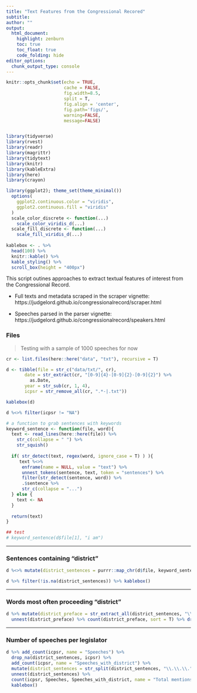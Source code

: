 ```yaml
---
title: "Text Features from the Congressional Recored"
subtitle: 
author: ""
output:
  html_document:
    highlight: zenburn
    toc: true
    toc_float: true
    code_folding: hide
editor_options: 
  chunk_output_type: console
---
```



```r
knitr::opts_chunk$set(echo = TRUE, 
                      cache = FALSE, 
                      fig.width=8.5, 
                      split = T,
                      fig.align = 'center', 
                      fig.path='figs/',
                      warning=FALSE, 
                      message=FALSE)


library(tidyverse)
library(rvest)
library(readr)
library(magrittr)
library(tidytext)
library(knitr)
library(kableExtra)
library(here)
library(crayon)

library(ggplot2); theme_set(theme_minimal())
  options(
    ggplot2.continuous.color = "viridis",
    ggplot2.continuous.fill = "viridis"
  )
  scale_color_discrete <- function(...)
    scale_color_viridis_d(...)
  scale_fill_discrete <- function(...)
    scale_fill_viridis_d(...)
  
kablebox <- . %>% 
  head(100) %>%
  knitr::kable() %>% 
  kable_styling() %>% 
  scroll_box(height = "400px")
```

This script outines approaches to extract textual features of interest from the Congressional Record. 

- Full texts and metadata scraped in the scraper vignette: https://judgelord.github.io/congressionalrecord/scraper.html

- Speeches parsed in the parser vignette: https://judgelord.github.io/congressionalrecord/speakers.html

### Files

> Testing with a sample of 1000 speeches for now

```r
cr <- list.files(here::here("data", "txt"), recursive = T)

d <- tibble(file = str_c("data/txt/", cr),
       date = str_extract(cr, "[0-9]{4}-[0-9]{2}-[0-9]{2}") %>% 
         as.Date,
       year = str_sub(cr, 1, 4),
       icpsr = str_remove_all(cr, ".*-|.txt"))

kablebox(d)

d %<>% filter(icpsr != "NA")

# a function to grab sentences with keywords
keyword_sentence <- function(file, word){
  text <- read_lines(here::here(file)) %>% 
    str_c(collapse = " ") %>% 
    str_squish()
  
  if( str_detect(text, regex(word, ignore_case = T) ) ){
     text %<>%
      enframe(name = NULL, value = "text") %>%
      unnest_tokens(sentence, text, token = "sentences") %>% 
      filter(str_detect(sentence, word)) %>% 
      .$sentence %>% 
      str_c(collapse = "...")
  } else {
    text <- NA
  }
    
  return(text)
}

## test 
# keyword_sentence(d$file[1], "i am")
```

---

### Sentences containing "district"
```r
d %<>% mutate(district_sentences = purrr::map_chr(d$file, keyword_sentence, word = "district"))

d %>% filter(!is.na(district_sentences)) %>% kablebox()
```

---

### Words most often proceeding "district"
```r


d %>% mutate(district_preface = str_extract_all(district_sentences, "\\w+ district")) %>% 
  unnest(district_preface) %>% count(district_preface, sort = T) %>% drop_na(district_preface) %>% kablebox()
```

---

### Number of speeches per legislator
```r
d %>% add_count(icpsr, name = "Speeches") %>% 
  drop_na(district_sentences, icpsr) %>% 
  add_count(icpsr, name = "Speeches_with_district") %>%
  mutate(district_sentences = str_split(district_sentences, "\\.\\.\\.")) %>%
  unnest(district_sentences) %>% 
  count(icpsr, Speeches, Speeches_with_district, name = "Total mentions of distirct") %>% 
  kablebox()
```


